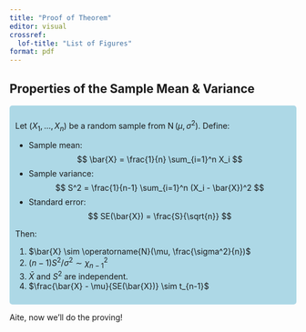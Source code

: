 ```yaml
---
title: "Proof of Theorem"
editor: visual
crossref:
  lof-title: "List of Figures"
format: pdf
---
```

:::: {#thm-line}
## Properties of the Sample Mean & Variance

::: {style="background-color: lightblue; padding: 10px; border-radius: 5px;"}
Let $( {X_1, \dots, X_n} )$ be a random sample from $\operatorname{N}(\mu, \sigma^2)$. Define:

-   Sample mean: $$ \bar{X} = \frac{1}{n} \sum_{i=1}^n X_i $$
-   Sample variance: $$ S^2 = \frac{1}{n-1} \sum_{i=1}^n (X_i - \bar{X})^2 $$
-   Standard error: $$ SE(\bar{X}) = \frac{S}{\sqrt{n}} $$

Then:

1)  $\bar{X} \sim \operatorname{N}(\mu, \frac{\sigma^2}{n})$
2)  $(n-1) S^2 / \sigma^2 \sim \chi^2_{n-1}$
3)  $\bar{X}$ and $S^2$ are independent.
4)  $\frac{\bar{X} - \mu}{SE(\bar{X})} \sim t_{n-1}$
:::
:::: 

Aite, now we'll do the proving!
